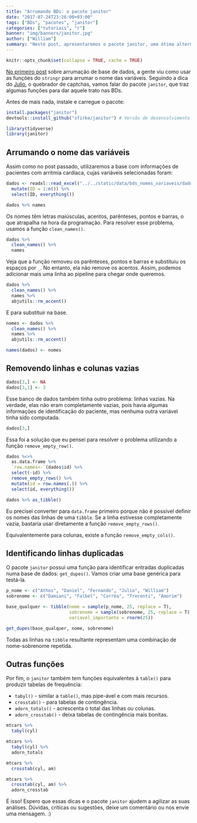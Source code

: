 ```yaml
---
title: "Arrumando BDs: o pacote janitor"
date: "2017-07-24T23:26:00+03:00"
tags: ["BDs", "pacotes", "janitor"]
categories: ["tutoriais", "r"]
banner: "img/banners/janitor.jpg"
author: ["William"]
summary: "Neste post, apresentaremos o pacote janitor, uma ótima alternativa na hora de dar aquele trato na base de dados."
---
```


```r
knitr::opts_chunk$set(collapse = TRUE, cache = TRUE)
```

[No primeiro post](http://curso-r.com/blog/2017/07/12/2017-07-13-bds_nomes_variaveis/) sobre arrumação de base de dados, a gente viu como usar as funções do `stringr` para arrumar o nome das variáveis. Seguindo a dica do [Julio](https://www.facebook.com/julio.trecenti), o quebrador de captchas, vamos falar do pacote `janitor`, que traz algumas funções para dar aquele trato nas BDs.

Antes de mais nada, instale e carregue o pacote:

```r
install.packages("janitor")
devtools::install_github("sfirke/janitor") # Versão de desenvolvimento
```

```r
library(tidyverse)
library(janitor)
```

## Arrumando o nome das variáveis

Assim como no post passado, utilizaremos a base com informações de pacientes com arritmia cardíaca, cujas variáveis selecionadas foram:

```r
dados <- readxl::read_excel("../../static/data/bds_nomes_variaveis/dados_nomes_variaveis.xlsx") %>% 
  mutate(ID = 1:n()) %>% 
  select(ID, everything())
```


```r
dados %>% names
```

Os nomes têm letras maiúsculas, acentos, parênteses, pontos e barras, o que atrapalha na hora da programação. Para resolver esse problema, usamos a função `clean_names()`.

```r
dados %>% 
  clean_names() %>% 
  names
```

Veja que a função removeu os parênteses, pontos e barras e substituiu os espaços por `_`. No entanto, ela não remove os acentos. Assim, podemos adicionar mais uma linha ao pipeline para chegar onde queremos.

```r
dados %>%
  clean_names() %>% 
  names %>% 
  abjutils::rm_accent()
```

E para substituir na base.

```r
nomes <- dados %>%
  clean_names() %>% 
  names %>% 
  abjutils::rm_accent()

names(dados) <- nomes
```

## Removendo linhas e colunas vazias

```r
dados[3,] <- NA
dados[3,1] <- 3
```

Esse banco de dados também tinha outro problema: linhas vazias. Na verdade, elas não eram completamente vazias, pois havia algumas informações de identificação do paciente, mas nenhuma outra variável tinha sido computada.

```r
dados[3,]
```

Essa foi a solução que eu pensei para resolver o problema utilizando a função `remove_empty_row()`.

```r
dados %<>% 
  as.data.frame %>% 
  `row.names<-`(dados$id) %>%
  select(-id) %>% 
  remove_empty_rows() %>% 
  mutate(id = row.names(.)) %>%
  select(id, everything())

dados %>% as_tibble()
```

Eu precisei converter para `data.frame` primeiro porque não é possível definir os nomes das linhas de uma `tibble`. Se a linha estivesse completamente vazia, bastaria usar diretamente a função `remove_empty_rows()`.

Equivalentemente para colunas, existe a função `remove_empty_cols()`.

## Identificando linhas duplicadas

O pacote `janitor` possui uma função para identificar entradas duplicadas numa base de dados: `get_dupes()`. Vamos criar uma base genérica para testá-la.

```r

p_nome <- c("Athos", "Daniel", "Fernando", "Julio", "William")
sobrenome <- c("Damiani", "Falbel", "Corrêa", "Trecenti", "Amorim")

base_qualquer <- tibble(nome = sample(p_nome, 25, replace = T),
                        sobrenome = sample(sobrenome, 25, replace = T),
                        variavel_importante = rnorm(25))

get_dupes(base_qualquer, nome, sobrenome)
```

Todas as linhas na `tibble` resultante representam uma combinação de nome-sobrenome repetida.

## Outras funções

Por fim, o `janitor` também tem funções equivalentes à `table()` para produzir tabelas de frequência:

- `tabyl()` - similar a `table()`, mas pipe-ável e com mais recursos.
- `crosstab()` - para tabelas de contingência.
- `adorn_totals()` - acrescenta o total das linhas ou colunas.
- `adorn_crosstab()` - deixa tabelas de contingência mais bonitas.


```r
mtcars %>% 
  tabyl(cyl)

mtcars %>% 
  tabyl(cyl) %>% 
  adorn_totals

mtcars %>% 
  crosstab(cyl, am)

mtcars %>% 
  crosstab(cyl, am) %>% 
  adorn_crosstab
```

É isso! Espero que essas dicas e o pacote `janitor` ajudem a agilizar as suas análises. Dúvidas, críticas ou sugestões, deixe um comentário ou nos envie uma mensagem. :)
